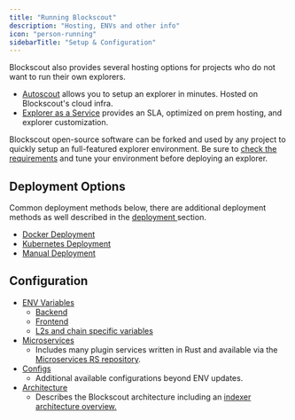 ```yaml
---
title: "Running Blockscout"
description: "Hosting, ENVs and other info"
icon: "person-running"
sidebarTitle: "Setup & Configuration"
---
```


<Tip>
  Blockscout also provides several hosting options for projects who do not want to run their own explorers.

  - [Autoscout](/using-blockscout/autoscout) allows you to setup an explorer in minutes. Hosted on Blockscout's cloud infra.
  - [Explorer as a Service](https://eaas.blockscout.com/) provides an SLA, optimized on prem hosting, and explorer customization.
</Tip>

Blockscout open-source software can be forked and used by any project to quickly setup an full-featured explorer environment. Be sure to [check the requirements](/setup/requirements) and tune your environment before deploying an explorer.

## **Deployment Options**

Common deployment methods below, there are additional deployment methods as well described in the [deployment ](/setup/deployment)section.

- [Docker Deployment](/setup/deployment/docker-compose-deployment)
- [Kubernetes Deployment](/setup/deployment/kubernetes-deployment)
- [Manual Deployment](/setup/deployment/manual-deployment-guide)

## **Configuration**

- [ENV Variables](/setup/env-variables)
  - [Backend](/setup/env-variables/backend-env-variables)
  - [Frontend](/setup/env-variables/frontend-common-envs)
  - [L2s and chain specific variables](/setup/env-variables/backend-envs-chain-specific)
- [Microservices](/setup/microservices)
  - Includes many plugin services written in Rust and available via the [Microservices RS repository](https://github.com/blockscout/blockscout-rs).
- [Configs](/setup/configuration-options)
  - Additional available configurations beyond ENV updates.
- [Architecture](/setup/information-and-settings)
  - Describes the Blockscout architecture including an [indexer architecture overview.](/setup/information-and-settings/indexer-architecture-overview)